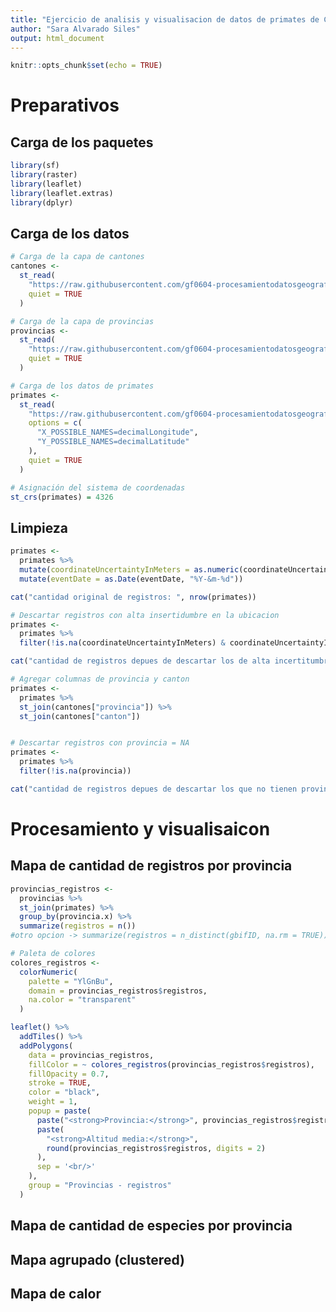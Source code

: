 ```yaml
---
title: "Ejercicio de analisis y visualisacion de datos de primates de Costa Rica"
author: "Sara Alvarado Siles"
output: html_document
---
```


```r
knitr::opts_chunk$set(echo = TRUE)
```

# Preparativos

## Carga de los paquetes 

```r
library(sf)
library(raster)
library(leaflet)
library(leaflet.extras)
library(dplyr)

```


## Carga de los datos

```r
# Carga de la capa de cantones
cantones <-
  st_read(
    "https://raw.githubusercontent.com/gf0604-procesamientodatosgeograficos/2021i-datos/main/ign/delimitacion-territorial-administrativa/cr_cantones_simp_wgs84.geojson",
    quiet = TRUE
  )

# Carga de la capa de provincias
provincias <-
  st_read(
    "https://raw.githubusercontent.com/gf0604-procesamientodatosgeograficos/2021i-datos/main/ign/delimitacion-territorial-administrativa/cr_provincias_simp_wgs84.geojson",
    quiet = TRUE
  )

# Carga de los datos de primates 
primates <-
  st_read(
    "https://raw.githubusercontent.com/gf0604-procesamientodatosgeograficos/2021i-datos/main/gbif/primates-cr-registros.csv",
    options = c(
      "X_POSSIBLE_NAMES=decimalLongitude",
      "Y_POSSIBLE_NAMES=decimalLatitude"
    ),
    quiet = TRUE
  )

# Asignación del sistema de coordenadas
st_crs(primates) = 4326
```

## Limpieza

```r
primates <- 
  primates %>% 
  mutate(coordinateUncertaintyInMeters = as.numeric(coordinateUncertaintyInMeters)) %>%
  mutate(eventDate = as.Date(eventDate, "%Y-&m-%d"))

```

```r

cat("cantidad original de registros: ", nrow(primates))

# Descartar registros con alta insertidumbre en la ubicacion
primates <- 
  primates %>%
  filter(!is.na(coordinateUncertaintyInMeters) & coordinateUncertaintyInMeters <= 1000)

cat("cantidad de registros depues de descartar los de alta incertitumbre en la ubicacion: ", nrow(primates))

# Agregar columnas de provincia y canton
primates <- 
  primates %>%
  st_join(cantones["provincia"]) %>%
  st_join(cantones["canton"])


# Descartar registros con provincia = NA
primates <- 
  primates %>%
  filter(!is.na(provincia))

cat("cantidad de registros depues de descartar los que no tienen provincia: ", nrow(primates))
```


# Procesamiento y visualisaicon

## Mapa de cantidad de registros por provincia

```r

provincias_registros <-
  provincias %>%
  st_join(primates) %>%
  group_by(provincia.x) %>%
  summarize(registros = n()) 
#otro opcion -> summarize(registros = n_distinct(gbifID, na.rm = TRUE)) 
```

```r
# Paleta de colores
colores_registros <-
  colorNumeric(
    palette = "YlGnBu",
    domain = provincias_registros$registros,
    na.color = "transparent"
  )

leaflet() %>%
  addTiles() %>%
  addPolygons(
    data = provincias_registros,
    fillColor = ~ colores_registros(provincias_registros$registros),
    fillOpacity = 0.7,
    stroke = TRUE,
    color = "black",
    weight = 1,
    popup = paste(
      paste("<strong>Provincia:</strong>", provincias_registros$registros),
      paste(
        "<strong>Altitud media:</strong>",
        round(provincias_registros$registros, digits = 2)
      ),
      sep = '<br/>'
    ),
    group = "Provincias - registros"
  ) 

```


## Mapa de cantidad de especies por provincia

## Mapa agrupado (clustered)

## Mapa de calor
